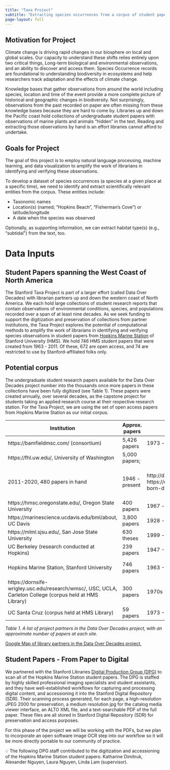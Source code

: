 ```yaml
---
title: "Taxa Project"
subtitle: "Extracting species occurrences from a corpus of student papers"
page-layout: full
---
```


## Motivation for Project

Climate change is driving rapid changes in our biosphere on local and global scales. Our capacity to understand these shifts relies entirely upon two critical things, Long-term biological and environmental observations, and an ability to discover and access them.
Species Occurrence records are foundational to understanding biodiversity in ecosystems and help researchers track adaptation and the effects of climate change.

Knowledge bases that gather observations from around the world including species, location and time of the event provide a more complete picture of historical and geographic changes in biodiversity. Not surprisingly, observations from the past recorded on paper are often missing from these knowledge bases because they are hard to come by. Libraries up and down the Pacific coast hold collections of undergraduate student papers with observations of marine plants and animals “hidden” in the text. Reading and extracting those observations by hand is an effort libraries cannot afford to undertake.


## Goals for Project

The goal of this project is to employ natural language processing, machine learning, and data visualization to amplify the work of librarians in identifying and verifying these observations.

To develop a dataset of species occurrences (a species at a given place at a specific time), we need to identify and extract scientifically relevant entities from the corpus. These entities include:

- Taxonomic names
- Location(s) (named; “Hopkins Beach”, “Fisherman’s Cove”) or latitude/longitude
- A date when the species was observed

Optionally, as supporting information, we can extract habitat type(s) (e.g., “subtidal”) from the text, too. 

# Data Inputs

## Student Papers spanning the West Coast of North America

The Stanford Taxa Project is part of a larger effort (called Data Over Decades) with librarian partners up and down the western coast of North America. We each hold large collections of student research reports that contain observations of environmental conditions, species, and populations recorded over a span of at least nine decades. As we seek funding to support the digitization and preservation of collections from partner institutions, the Taxa Project explores the potential of computational methods to amplify the work of librarians in identifying and verifying species observations in student papers from [Hopkins Marine Station](https://hopkinsmarinestation.stanford.edu/) of Stanford University (HMS). We hold 746 HMS student papers that were created from 1963 - 2011. Of these, 672 are open access, and 74 are restricted to use by Stanford-affiliated folks only. 

## Potential corpus

The undergraduate student research papers available for the Data Over Decades project number into the thousands once more papers in these collections have been fully digitized (see Table 1). These papers were created annually, over several decades, as the capstone project for students taking an applied research course at their respective research station. For the Taxa Project, we are using the set of open access papers from Hopkins Marine Station as our initial corpus.

| Institution | Approx. papers | Date Range | Digital | OCR’d | Open Access |
| --- | --- | --- | --- | --- | --- |
| https://bamfieldmsc.com/ (consortium) | 5,426 papers | 1973 - present | https://www.librarycat.org/lib/BMSC/search/text/student+report | No | No |
| https://fhl.uw.edu/, University of Washington | 5,000 papers; 
2011-2020, 480 papers in hand | 1946 - present | http://db.lib.washington.edu/fhlclasspapers/ not scanned; https://digital.lib.washington.edu/researchworks/handle/1773/16337 born-digital.  | 2011-2020, 480 papers | Pre-2011, No; 2011+ Yes |
| https://hmsc.oregonstate.edu/, Oregon State University | 400 papers | 1967 - present | No | No | No |
| https://marinescience.ucdavis.edu/bml/about, UC Davis | 3,800 papers | 1928 - present | https://marinescience.ucdavis.edu/sites/g/files/dgvnsk9221/files/inline-files/CHL_BML_STUDENT_REPORTS_CATALOG_to_2021.pdf | No | No |
| https://mlml.sjsu.edu/, San Jose State University | 630 theses | 1999 - present | No | No | No |
| UC Berkeley (research conducted at Hopkins) | 239 papers | 1947 - 1952 | No | No | No |
| Hopkins Marine Station, Stanford University | 746 papers | 1963 - 2011** | https://searchworks.stanford.edu/view/hq527zr3245 | Yes | 672 Yes; 74 No |
| https://dornsife-wrigley.usc.edu/research/wmsc/, USC, UCLA, Carleton College (corpus held at HMS Library) | 300 papers | 1970s - 2000 | Yes | Yes | No |
| UC Santa Cruz (corpus held at HMS Library) | 59 papers | 1973 - 2000 | https://searchworks.stanford.edu/catalog?f%5Bcollection%5D%5B%5D=bj090cv2271 | Yes | No |

*Table 1. A list of project partners in the Data Over Decades project, with an approximate number of papers at each site.*

[Google Map of library partners in the Data Over Decades project.](https://www.google.com/maps/d/u/0/edit?mid=1GAiOpYgy7YF0PdFR8m-wl1mOtJOhWdUx&usp=sharing)

## Student Papers - From Paper to Digital

We partnered with the Stanford Libraries [Digital Production Group (DPG)](https://library.stanford.edu/research/digitization-services/labs/digital-production-group) to scan all of the Hopkins Marine Station student papers. The DPG is staffed by highly skilled professional imaging specialists and student assistants, and they have well-established workflows for capturing and processing digital content, and accessioning it into the Stanford Digital Repository (SDR). Their scanning process generated, for each page, a high-resolution JPEG 2000 for preservation, a medium resolution jpg for the catalog media viewer interface, an ALTO XML file, and a text-searchable PDF of the full paper. These files are all stored in Stanford Digital Repository (SDR) for preservation and access purposes. 

For this phase of the project we will be working with the PDFs, but we plan to incorporate an open software image OCR step into our workflow so it will be more directly portable to our community of practice.

<aside>
💡 The following DPG staff contributed to the digitization and accessioning of the Hopkins Marine Station student papers: Katharine Dimitruk, Alexander Nguyen, Laura Nguyen, Linda Lam (supervisor).

</aside>